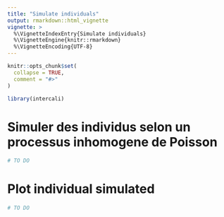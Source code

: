 ```yaml
---
title: "Simulate individuals"
output: rmarkdown::html_vignette
vignette: >
  %\VignetteIndexEntry{Simulate individuals}
  %\VignetteEngine{knitr::rmarkdown}
  %\VignetteEncoding{UTF-8}
---
```


```r
knitr::opts_chunk$set(
  collapse = TRUE,
  comment = "#>"
)
```

```r
library(intercali)
```

<!-- This vignette is generated by fusen: do not edit by hand -->

<!--
 You need to run the 'description' chunk in the '0-dev_history.Rmd' file before continuing your code there.
-->


# Simuler des individus selon un processus inhomogene de Poisson

```r
# TO DO
```

# Plot individual simulated

```r
# TO DO
```

